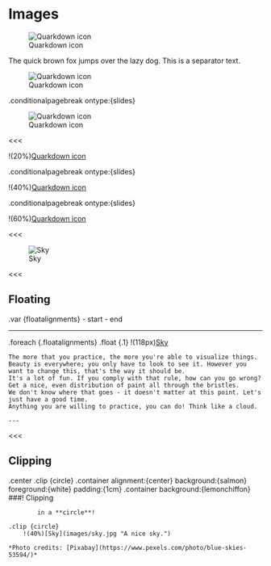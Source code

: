 # Images

![Quarkdown icon](images/icon.svg)

The quick brown fox jumps over the lazy dog. This is a separator text.

![Quarkdown icon](images/icon.svg "")

.conditionalpagebreak ontype:{slides}

![Quarkdown icon](images/icon.svg "The Quarkdown icon.")

<<<

!(20%)[Quarkdown icon](images/icon.svg "20% of page width.")

.conditionalpagebreak ontype:{slides}

!(40%)[Quarkdown icon](images/icon.svg "40% of page width.")

.conditionalpagebreak ontype:{slides}

!(60%)[Quarkdown icon](images/icon.svg "60% of page width.")

<<<

![Sky](images/sky.jpg "A high-resolution picture.")

<<<

## Floating

.var {floatalignments}
	- start
	- end

---

.foreach {.floatalignments}
	.float {.1}
		!(118px)[Sky](images/sky.jpg)

	The more that you practice, the more you're able to visualize things.
	Beauty is everywhere; you only have to look to see it. However you want to change this, that's the way it should be.
	It's a lot of fun. If you comply with that rule, how can you go wrong? Get a nice, even distribution of paint all through the bristles.
	We don't know where that goes - it doesn't matter at this point. Let's just have a good time.  
	Anything you are willing to practice, you can do! Think like a cloud.

	---

<<<

## Clipping

.center
	.clip {circle}
		.container alignment:{center} background:{salmon} foreground:{white} padding:{1cm}
			.container background:{lemonchiffon}
				###! Clipping
	
			in a **circle**!
	
	.clip {circle}
		!(40%)[Sky](images/sky.jpg "A nice sky.")	
	
	*Photo credits: [Pixabay](https://www.pexels.com/photo/blue-skies-53594/)*

